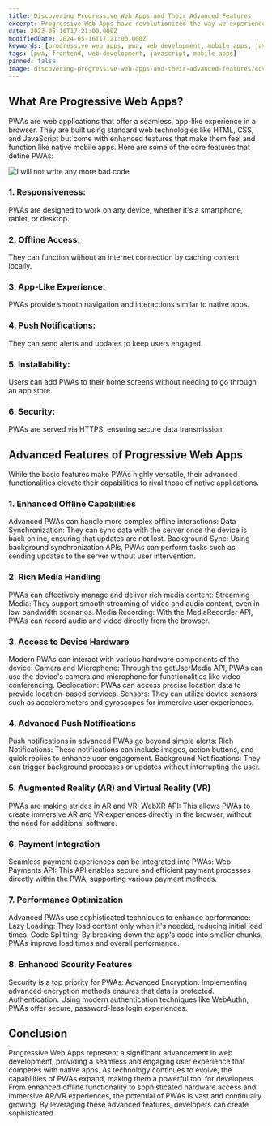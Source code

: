 ```yaml
---
title: Discovering Progressive Web Apps and Their Advanced Features
excerpt: Progressive Web Apps have revolutionized the way we experience web applications, combining the best features of both web and mobile apps.
date: 2023-05-16T17:21:00.000Z
modifiedDate: 2024-05-16T17:21:00.000Z
keywords: [progressive web apps, pwa, web development, mobile apps, javascript, frontend]
tags: [pwa, frontend, web-development, javascript, mobile-apps]
pinned: false
image: discovering-progressive-web-apps-and-their-advanced-features/cover.png
---
```



## What Are Progressive Web Apps?
PWAs are web applications that offer a seamless, app-like experience in a browser. They are built using standard web technologies like HTML, CSS, and JavaScript but come with enhanced features that make them feel and function like native mobile apps. Here are some of the core features that define PWAs:

<Image
  src="/media/blog/discovering-progressive-web-apps-and-their-advanced-features/features.png"
  alt="I will not write any more bad code"
/>

### 1. Responsiveness: 
PWAs are designed to work on any device, whether it's a smartphone, tablet, or desktop.
### 2. Offline Access: 
They can function without an internet connection by caching content locally.
### 3. App-Like Experience: 
PWAs provide smooth navigation and interactions similar to native apps.
### 4. Push Notifications: 
They can send alerts and updates to keep users engaged.
### 5. Installability: 
Users can add PWAs to their home screens without needing to go through an app store.
### 6. Security: 
PWAs are served via HTTPS, ensuring secure data transmission.

## Advanced Features of Progressive Web Apps
While the basic features make PWAs highly versatile, their advanced functionalities elevate their capabilities to rival those of native applications.
### 1. Enhanced Offline Capabilities
Advanced PWAs can handle more complex offline interactions:
Data Synchronization: They can sync data with the server once the device is back online, ensuring that updates are not lost.
Background Sync: Using background synchronization APIs, PWAs can perform tasks such as sending updates to the server without user intervention.

### 2. Rich Media Handling
PWAs can effectively manage and deliver rich media content:
Streaming Media: They support smooth streaming of video and audio content, even in low bandwidth scenarios.
Media Recording: With the MediaRecorder API, PWAs can record audio and video directly from the browser.

### 3. Access to Device Hardware
Modern PWAs can interact with various hardware components of the device:
Camera and Microphone: Through the getUserMedia API, PWAs can use the device's camera and microphone for functionalities like video conferencing.
Geolocation: PWAs can access precise location data to provide location-based services.
Sensors: They can utilize device sensors such as accelerometers and gyroscopes for immersive user experiences.

### 4. Advanced Push Notifications
Push notifications in advanced PWAs go beyond simple alerts:
Rich Notifications: These notifications can include images, action buttons, and quick replies to enhance user engagement.
Background Notifications: They can trigger background processes or updates without interrupting the user.

### 5. Augmented Reality (AR) and Virtual Reality (VR)
PWAs are making strides in AR and VR:
WebXR API: This allows PWAs to create immersive AR and VR experiences directly in the browser, without the need for additional software.

### 6. Payment Integration
Seamless payment experiences can be integrated into PWAs:
Web Payments API: This API enables secure and efficient payment processes directly within the PWA, supporting various payment methods.

### 7. Performance Optimization
Advanced PWAs use sophisticated techniques to enhance performance:
Lazy Loading: They load content only when it's needed, reducing initial load times.
Code Splitting: By breaking down the app's code into smaller chunks, PWAs improve load times and overall performance.

### 8. Enhanced Security Features
Security is a top priority for PWAs:
Advanced Encryption: Implementing advanced encryption methods ensures that data is protected.
Authentication: Using modern authentication techniques like WebAuthn, PWAs offer secure, password-less login experiences.

## Conclusion
Progressive Web Apps represent a significant advancement in web development, providing a seamless and engaging user experience that competes with native apps. As technology continues to evolve, the capabilities of PWAs expand, making them a powerful tool for developers. From enhanced offline functionality to sophisticated hardware access and immersive AR/VR experiences, the potential of PWAs is vast and continually growing. By leveraging these advanced features, developers can create sophisticated